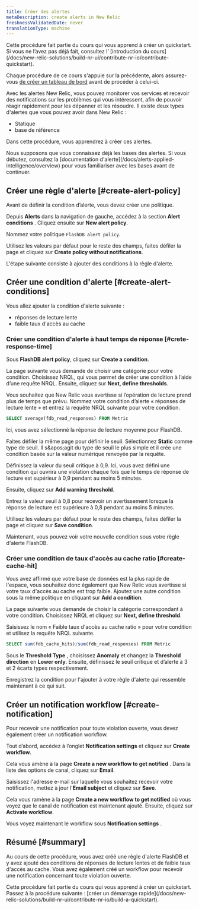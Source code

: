 ```yaml
---
title: Créer des alertes
metaDescription: create alerts in New Relic
freshnessValidatedDate: never
translationType: machine
---
```


<Callout variant="tip">
  Cette procédure fait partie du cours qui vous apprend à créer un quickstart. Si vous ne l’avez pas déjà fait, consultez l’ [introduction du cours](/docs/new-relic-solutions/build-nr-ui/contribute-nr-io/contribute-quickstart).

  Chaque procédure de ce cours s&apos;appuie sur la précédente, alors assurez-vous [de créer un tableau de bord](/docs/new-relic-solutions/build-nr-ui/contribute-nr-io/create-a-dashboard) avant de procéder à celui-ci.
</Callout>

Avec les alertes New Relic, vous pouvez monitorer vos services et recevoir des notifications sur les problèmes qui vous intéressent, afin de pouvoir réagir rapidement pour les dépanner et les résoudre. Il existe deux types d&apos;alertes que vous pouvez avoir dans New Relic :

* Statique
* base de référence

Dans cette procédure, vous apprendrez à créer ces alertes.

<Callout variant="tip">
  Nous supposons que vous connaissez déjà les bases des alertes. Si vous débutez, consultez la [documentation d&apos;alerte](/docs/alerts-applied-intelligence/overview) pour vous familiariser avec les bases avant de continuer.
</Callout>

## Créer une règle d&apos;alerte [#create-alert-policy]

Avant de définir la condition d’alerte, vous devez créer une politique.

Depuis **Alerts** dans la navigation de gauche, accédez à la section **Alert conditions** . Cliquez ensuite sur **New alert policy**.

Nommez votre politique `FlashDB alert policy`.

Utilisez les valeurs par défaut pour le reste des champs, faites défiler la page et cliquez sur **Create policy without notifications**.

L&apos;étape suivante consiste à ajouter des conditions à la règle d&apos;alerte.

## Créer une condition d&apos;alerte [#create-alert-conditions]

Vous allez ajouter la condition d&apos;alerte suivante :

* réponses de lecture lente
* faible taux d&apos;accès au cache

### Créer une condition d&apos;alerte à haut temps de réponse [#crete-response-time]

Sous **FlashDB alert policy**, cliquez sur **Create a condition**.

La page suivante vous demande de choisir une catégorie pour votre condition. Choisissez NRQL, qui vous permet de créer une condition à l’aide d’une requête NRQL. Ensuite, cliquez sur **Next, define thresholds**.

Vous souhaitez que New Relic vous avertisse si l’opération de lecture prend plus de temps que prévu. Nommez votre condition d’alerte « réponses de lecture lente » et entrez la requête NRQL suivante pour votre condition.

```sql
SELECT average(fdb_read_responses) FROM Metric
```

Ici, vous avez sélectionné la réponse de lecture moyenne pour FlashDB.

Faites défiler la même page pour définir le seuil. Sélectionnez **Static** comme type de seuil. Il s&amp;apos;agit du type de seuil le plus simple et il crée une condition basée sur la valeur numérique renvoyée par la requête.

Définissez la valeur du seuil critique à 0,9. Ici, vous avez défini une condition qui ouvrira une violation chaque fois que le temps de réponse de lecture est supérieur à 0,9 pendant au moins 5 minutes.

Ensuite, cliquez sur **Add warning threshold**.

Entrez la valeur seuil à 0,8 pour recevoir un avertissement lorsque la réponse de lecture est supérieure à 0,8 pendant au moins 5 minutes.

Utilisez les valeurs par défaut pour le reste des champs, faites défiler la page et cliquez sur **Save condition**.

Maintenant, vous pouvez voir votre nouvelle condition sous votre règle d&apos;alerte FlashDB.

### Créer une condition de taux d&apos;accès au cache ratio [#create-cache-hit]

Vous avez affirmé que votre base de données est la plus rapide de l&apos;espace, vous souhaitez donc également que New Relic vous avertisse si votre taux d&apos;accès au cache est trop faible. Ajoutez une autre condition sous la même politique en cliquant sur **Add a condition**.

La page suivante vous demande de choisir la catégorie correspondant à votre condition. Choisissez NRQL et cliquez sur **Next, define threshold**.

Saisissez le nom « Faible taux d&apos;accès au cache ratio » pour votre condition et utilisez la requête NRQL suivante.

```sql
SELECT sum(fdb_cache_hits)/sum(fdb_read_responses) FROM Metric
```

Sous le **Threshold Type** , choisissez **Anomaly** et changez la **Threshold direction** en **Lower only**. Ensuite, définissez le seuil critique et d’alerte à 3 et 2 écarts types respectivement.

Enregistrez la condition pour l&apos;ajouter à votre règle d&apos;alerte qui ressemble maintenant à ce qui suit.

## Créer un notification workflow [#create-notification]

Pour recevoir une notification pour toute violation ouverte, vous devez également créer un notification workflow.

Tout d’abord, accédez à l’onglet **Notification settings** et cliquez sur **Create workflow**.

Cela vous amène à la page **Create a new workflow to get notified** . Dans la liste des options de canal, cliquez sur **Email**.

Saisissez l&apos;adresse e-mail sur laquelle vous souhaitez recevoir votre notification, mettez à jour l&apos;**Email subject** et cliquez sur **Save**.

Cela vous ramène à la page **Create a new workflow to get notified** où vous voyez que le canal de notification est maintenant ajouté. Ensuite, cliquez sur **Activate workflow**.

Vous voyez maintenant le workflow sous **Notification settings** .

## Résumé [#summary]

Au cours de cette procédure, vous avez créé une règle d&apos;alerte FlashDB et y avez ajouté des conditions de réponses de lecture lentes et de faible taux d&apos;accès au cache. Vous avez également créé un workflow pour recevoir une notification concernant toute violation ouverte.

<Callout variant="tip">
  Cette procédure fait partie du cours qui vous apprend à créer un quickstart. Passez à la procédure suivante : [créer un démarrage rapide](/docs/new-relic-solutions/build-nr-ui/contribute-nr-io/build-a-quickstart).
</Callout>